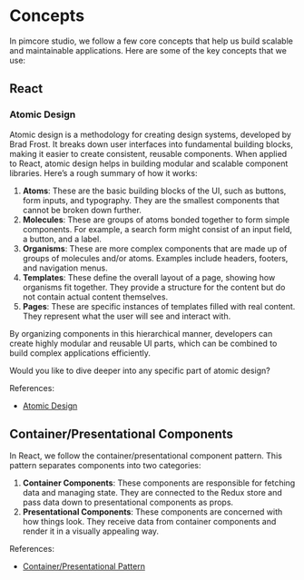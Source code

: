 
<Meta title="Docs/Core/Concepts" />

# Concepts

In pimcore studio, we follow a few core concepts that help us build scalable and maintainable applications. Here are some of the key concepts that we use:

## React 

### Atomic Design

Atomic design is a methodology for creating design systems, developed by Brad Frost. It breaks down user interfaces into fundamental building blocks, making it easier to create consistent, reusable components. When applied to React, atomic design helps in building modular and scalable component libraries. Here’s a rough summary of how it works:

1. **Atoms**: These are the basic building blocks of the UI, such as buttons, form inputs, and typography. They are the smallest components that cannot be broken down further.
2. **Molecules**: These are groups of atoms bonded together to form simple components. For example, a search form might consist of an input field, a button, and a label.
3. **Organisms**: These are more complex components that are made up of groups of molecules and/or atoms. Examples include headers, footers, and navigation menus.
4. **Templates**: These define the overall layout of a page, showing how organisms fit together. They provide a structure for the content but do not contain actual content themselves.
5. **Pages**: These are specific instances of templates filled with real content. They represent what the user will see and interact with.

By organizing components in this hierarchical manner, developers can create highly modular and reusable UI parts, which can be combined to build complex applications efficiently.

Would you like to dive deeper into any specific part of atomic design?

References:

- [Atomic Design](https://atomicdesign.bradfrost.com/chapter-2/)

## Container/Presentational Components

In React, we follow the container/presentational component pattern. This pattern separates components into two categories:

1. **Container Components**: These components are responsible for fetching data and managing state. They are connected to the Redux store and pass data down to presentational components as props.
2. **Presentational Components**: These components are concerned with how things look. They receive data from container components and render it in a visually appealing way.

References:

- [Container/Presentational Pattern](https://medium.com/@vitorbritto/react-design-patterns-the-container-presentational-pattern-775b91aa0c49)
